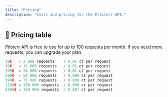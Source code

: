```yaml
---
title: "Pricing"
description: "Costs and pricing for the Piloterr API."
---
```


## 💸 Pricing table

Piloterr API is free to use for up to 100 requests per month. If you need more requests, you can upgrade your plan.

```jsx
19€   = 2 000 requests    / 0.01 ct per request
99€   = 10 000 requests   / 0.01 ct per request
199€  = 20 000 requests   / 0.01 ct per request
399€  = 50 000 requests   / 0.008 ct per request
599€  = 75 000 requests   / 0.008 ct per request
1199€ = 150 000 requests  / 0.008 ct per request
2499€ = 350 000 requests  / 0.007 ct per request
```
